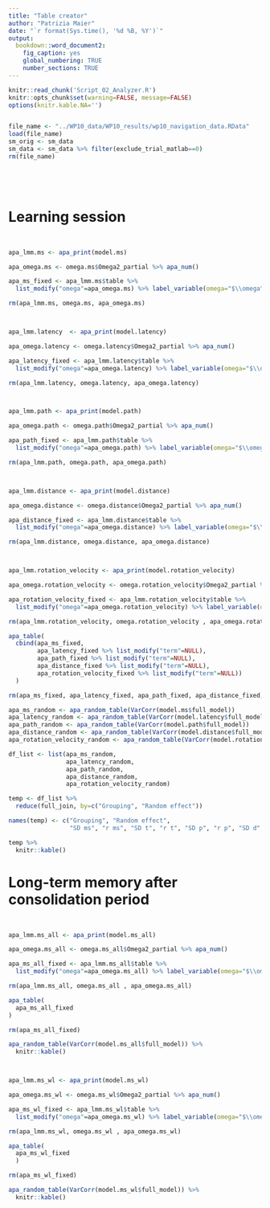 ```yaml
---
title: "Table creator"
author: "Patrizia Maier"
date: "`r format(Sys.time(), '%d %B, %Y')`"
output: 
  bookdown::word_document2:
    fig_caption: yes
    global_numbering: TRUE
    number_sections: TRUE
---
```


```r

knitr::read_chunk('Script_02_Analyzer.R')
knitr::opts_chunk$set(warning=FALSE, message=FALSE) 
options(knitr.kable.NA='')
```

```r
```

```r
file_name <- "../WP10_data/WP10_results/wp10_navigation_data.RData"
load(file_name)
sm_orig <- sm_data 
sm_data <- sm_data %>% filter(exclude_trial_matlab==0)
rm(file_name)
```

```r
```

```r
```

```r
```

```r
```

# Learning session

```r
```

```r
```

```r
apa_lmm.ms <- apa_print(model.ms)

apa_omega.ms <- omega.ms$Omega2_partial %>% apa_num()

apa_ms_fixed <- apa_lmm.ms$table %>% 
  list_modify("omega"=apa_omega.ms) %>% label_variable(omega="$\\omega^2$")

rm(apa_lmm.ms, omega.ms, apa_omega.ms)
```

```r
```

```r
```

```r
apa_lmm.latency  <- apa_print(model.latency)

apa_omega.latency <- omega.latency$Omega2_partial %>% apa_num()

apa_latency_fixed <- apa_lmm.latency$table %>% 
  list_modify("omega"=apa_omega.latency) %>% label_variable(omega="$\\omega^2$")

rm(apa_lmm.latency, omega.latency, apa_omega.latency)
```

```r
```

```r
```

```r
apa_lmm.path <- apa_print(model.path)

apa_omega.path <- omega.path$Omega2_partial %>% apa_num()

apa_path_fixed <- apa_lmm.path$table %>% 
  list_modify("omega"=apa_omega.path) %>% label_variable(omega="$\\omega^2$")

rm(apa_lmm.path, omega.path, apa_omega.path)
```

```r
```

```r
```

```r
apa_lmm.distance <- apa_print(model.distance)

apa_omega.distance <- omega.distance$Omega2_partial %>% apa_num()

apa_distance_fixed <- apa_lmm.distance$table %>% 
  list_modify("omega"=apa_omega.distance) %>% label_variable(omega="$\\omega^2$")

rm(apa_lmm.distance, omega.distance, apa_omega.distance)
```

```r
```

```r
```

```r
apa_lmm.rotation_velocity <- apa_print(model.rotation_velocity)

apa_omega.rotation_velocity <- omega.rotation_velocity$Omega2_partial %>% apa_num()

apa_rotation_velocity_fixed <- apa_lmm.rotation_velocity$table %>% 
  list_modify("omega"=apa_omega.rotation_velocity) %>% label_variable(omega="$\\omega^2$")

rm(apa_lmm.rotation_velocity, omega.rotation_velocity , apa_omega.rotation_velocity)
```

```r
apa_table(
  cbind(apa_ms_fixed, 
        apa_latency_fixed %>% list_modify("term"=NULL), 
        apa_path_fixed %>% list_modify("term"=NULL), 
        apa_distance_fixed %>% list_modify("term"=NULL), 
        apa_rotation_velocity_fixed %>% list_modify("term"=NULL))
  )

rm(apa_ms_fixed, apa_latency_fixed, apa_path_fixed, apa_distance_fixed, apa_rotation_velocity_fixed)
```

\newpage

```r

apa_ms_random <- apa_random_table(VarCorr(model.ms$full_model))
apa_latency_random <- apa_random_table(VarCorr(model.latency$full_model))
apa_path_random <- apa_random_table(VarCorr(model.path$full_model))
apa_distance_random <- apa_random_table(VarCorr(model.distance$full_model))
apa_rotation_velocity_random <- apa_random_table(VarCorr(model.rotation_velocity$full_model))

df_list <- list(apa_ms_random, 
                apa_latency_random, 
                apa_path_random, 
                apa_distance_random, 
                apa_rotation_velocity_random)

temp <- df_list %>% 
  reduce(full_join, by=c("Grouping", "Random effect")) 

names(temp) <- c("Grouping", "Random effect", 
                 "SD ms", "r ms", "SD t", "r t", "SD p", "r p", "SD d", "r d", "SD v", "r v")

temp %>% 
  knitr::kable()
```

\newpage

# Long-term memory after consolidation period 

```r
```

```r
```

```r
apa_lmm.ms_all <- apa_print(model.ms_all)

apa_omega.ms_all <- omega.ms_all$Omega2_partial %>% apa_num()

apa_ms_all_fixed <- apa_lmm.ms_all$table %>% 
  list_modify("omega"=apa_omega.ms_all) %>% label_variable(omega="$\\omega^2$")

rm(apa_lmm.ms_all, omega.ms_all , apa_omega.ms_all)
```

```r
apa_table(
  apa_ms_all_fixed
)

rm(apa_ms_all_fixed)
```

```r
apa_random_table(VarCorr(model.ms_all$full_model)) %>% 
  knitr::kable()
```

\newpage

```r
```

```r
```

```r
apa_lmm.ms_wl <- apa_print(model.ms_wl)

apa_omega.ms_wl <- omega.ms_wl$Omega2_partial %>% apa_num()

apa_ms_wl_fixed <- apa_lmm.ms_wl$table %>% 
  list_modify("omega"=apa_omega.ms_wl) %>% label_variable(omega="$\\omega^2$")

rm(apa_lmm.ms_wl, omega.ms_wl , apa_omega.ms_wl)
```

```r
apa_table(
  apa_ms_wl_fixed
  )

rm(apa_ms_wl_fixed)
```

```r
apa_random_table(VarCorr(model.ms_wl$full_model)) %>% 
  knitr::kable()
```
